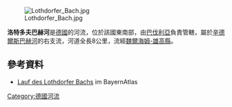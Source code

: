 {{Multiple issues|
{{Expand language|1=de|time=2020-12-06T07:07:31+00:00}}
{{Onesource|time=2020-12-06T07:07:31+00:00}}
}}
{{Coord|47.72720|N|11.31809|E|display=title}}
[[Image:Lothdorfer_Bach.jpg|right]]

'''洛特多夫巴赫河'''是[[德國|德國]]的河流，位於該國東南部，由[[巴伐利亞|巴伐利亞]]負責管轄，屬於[[辛德爾斯巴赫河|辛德爾斯巴赫河]]的右支流，河道全長8公里，流經[[魏爾海姆-雄高縣|魏爾海姆-雄高縣]]。

==參考資料==
* [https://geoportal.bayern.de/bayernatlas/?bgLayer=tk&zoom=10&E=672766&N=5287331 Lauf des Lothdorfer Bachs] im BayernAtlas

{{Germany-geo-stub}}
[[Category:德國河流|Category:德國河流]]